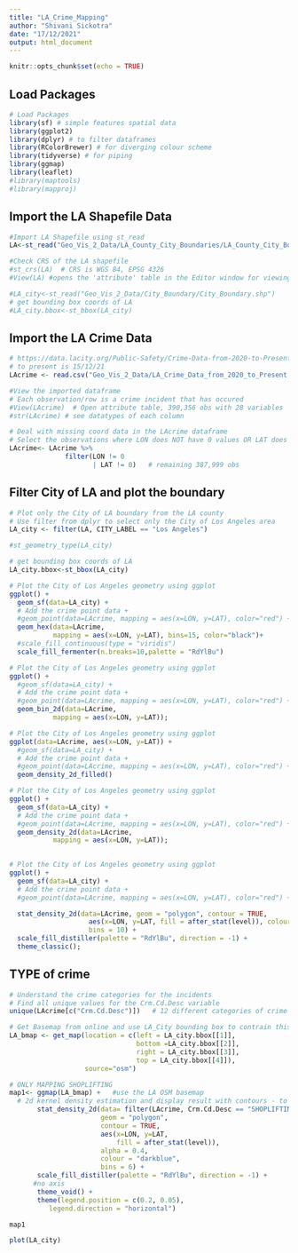 ```yaml
---
title: "LA_Crime_Mapping"
author: "Shivani Sickotra"
date: "17/12/2021"
output: html_document
---
```


```r
knitr::opts_chunk$set(echo = TRUE)
```

## Load Packages
```r
# Load Packages
library(sf) # simple features spatial data
library(ggplot2)
library(dplyr) # to filter dataframes
library(RColorBrewer) # for diverging colour scheme
library(tidyverse) # for piping
library(ggmap)
library(leaflet)
#library(maptools)
#library(mapproj)
```

## Import the LA Shapefile Data
```r
#Import LA Shapefile using st_read 
LA<-st_read("Geo_Vis_2_Data/LA_County_City_Boundaries/LA_County_City_Boundaries.shp",            stringsAsFactors=FALSE)

#Check CRS of the LA shapefile
#st_crs(LA)  # CRS is WGS 84, EPSG 4326
#View(LA) #opens the 'attribute' table in the Editor window for viewing

#LA_city<-st_read("Geo_Vis_2_Data/City_Boundary/City_Boundary.shp")
# get bounding box coords of LA 
#LA_city.bbox<-st_bbox(LA_city)

```


## Import the LA Crime Data
```r
# https://data.lacity.org/Public-Safety/Crime-Data-from-2020-to-Present/2nrs-mtv8
# to present is 15/12/21
LAcrime <- read.csv("Geo_Vis_2_Data/LA_Crime_Data_from_2020_to_Present.csv")

#View the imported dataframe
# Each observation/row is a crime incident that has occured
#View(LAcrime)  # Open attribute table, 390,356 obs with 28 variables
#str(LAcrime) # see datatypes of each column 

```

```r
# Deal with missing coord data in the LAcrime dataframe
# Select the observations where LON does NOT have 0 values OR LAT does NOT have 0 values
LAcrime<- LAcrime %>% 
              filter(LON != 0
                     | LAT != 0)   # remaining 387,999 obs

```



## Filter City of LA and plot the boundary

```r
 
# Plot only the City of LA boundary from the LA county
# Use filter from dplyr to select only the City of Los Angeles area
LA_city <- filter(LA, CITY_LABEL == "Los Angeles")
```
```r
#st_geometry_type(LA_city)
```


```r
# get bounding box coords of LA 
LA_city.bbox<-st_bbox(LA_city)
```
```r
# Plot the City of Los Angeles geometry using ggplot
ggplot() +
  geom_sf(data=LA_city) +
  # Add the crime point data +
  #geom_point(data=LAcrime, mapping = aes(x=LON, y=LAT), color="red") +
  geom_hex(data=LAcrime,
           mapping = aes(x=LON, y=LAT), bins=15, color="black")+
  #scale_fill_continuous(type = "viridis")
  scale_fill_fermenter(n.breaks=10,palette = "RdYlBu")

```
```r
# Plot the City of Los Angeles geometry using ggplot
ggplot() +
  #geom_sf(data=LA_city) +
  # Add the crime point data +
  #geom_point(data=LAcrime, mapping = aes(x=LON, y=LAT), color="red") +
  geom_bin_2d(data=LAcrime,
           mapping = aes(x=LON, y=LAT));

```
```r
# Plot the City of Los Angeles geometry using ggplot
ggplot(data=LAcrime, aes(x=LON, y=LAT)) +
  #geom_sf(data=LA_city) +
  # Add the crime point data +
  #geom_point(data=LAcrime, mapping = aes(x=LON, y=LAT), color="red") +
  geom_density_2d_filled()

```
```r
# Plot the City of Los Angeles geometry using ggplot
ggplot() +
  geom_sf(data=LA_city) +
  # Add the crime point data +
  #geom_point(data=LAcrime, mapping = aes(x=LON, y=LAT), color="red") +
  geom_density_2d(data=LAcrime,
           mapping = aes(x=LON, y=LAT));
  
```

```r
# Plot the City of Los Angeles geometry using ggplot
ggplot() +
  geom_sf(data=LA_city) +
  # Add the crime point data +
  #geom_point(data=LAcrime, mapping = aes(x=LON, y=LAT), color="red") +

  stat_density_2d(data=LAcrime, geom = "polygon", contour = TRUE,
                    aes(x=LON, y=LAT, fill = after_stat(level)), colour = "black",
                    bins = 10) +
  scale_fill_distiller(palette = "RdYlBu", direction = -1) +
  theme_classic();
```



## TYPE of crime 
```r
# Understand the crime categories for the incidents
# Find all unique values for the Crm.Cd.Desc variable
unique(LAcrime[c("Crm.Cd.Desc")])   # 12 different categories of crime
```


```r
# Get Basemap from online and use LA_City bounding box to contrain this
LA_bmap <- get_map(location = c(left = LA_city.bbox[[1]],
                                bottom =LA_city.bbox[[2]],
                                right = LA_city.bbox[[3]],
                                top = LA_city.bbox[[4]]),
                   source="osm")
```

```r
# ONLY MAPPING SHOPLIFTING
map1<- ggmap(LA_bmap) +   #use the LA OSM basemap
  # 2d kernel density estimation and display result with contours - to prevent overplotting of points
       stat_density_2d(data= filter(LAcrime, Crm.Cd.Desc == "SHOPLIFTING - PETTY THEFT ($950 & UNDER)"),
                       geom = "polygon",
                       contour = TRUE,
                       aes(x=LON, y=LAT,
                           fill = after_stat(level)),
                       alpha = 0.4,
                       colour = "darkblue",
                       bins = 6) +
       scale_fill_distiller(palette = "RdYlBu", direction = -1) +
      #no axis
       theme_void() +
       theme(legend.position = c(0.2, 0.05), 
          legend.direction = "horizontal")

map1
```

```r
plot(LA_city)
```



